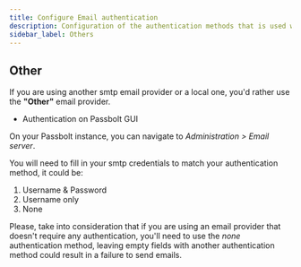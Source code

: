 ```yaml
---
title: Configure Email authentication
description: Configuration of the authentication methods that is used with SMTP
sidebar_label: Others
---
```


<EmailServerConfigurationIntroduction/>

## Other

If you are using another smtp email provider or a local one, you'd rather use the **"Other"** email provider.

- Authentication on Passbolt GUI

On your Passbolt instance, you can navigate to *Administration > Email server*.

You will need to fill in your smtp credentials to match your authentication method, it could be:

1. Username & Password
2. Username only
3. None

Please, take into consideration that if you are using an email provider that doesn't require any authentication, you'll need to use the *none* authentication method, leaving empty fields with another authentication method could result in a failure to send emails.

<TestYourEmailConfiguration/>
